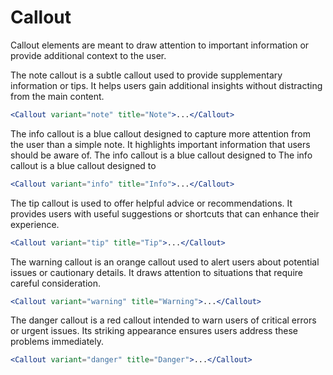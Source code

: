 # Callout

Callout elements are meant to draw attention to important information or provide additional context to the user.

<Callout variant="note" title="Note">
  The note callout is a subtle callout used to provide supplementary information
  or tips. It helps users gain additional insights without distracting from the
  main content.
</Callout>

```jsx
<Callout variant="note" title="Note">...</Callout>
```


<Callout variant="info" title="Info">
  The info callout is a blue callout designed to capture more attention from the
  user than a simple note. It highlights important information that users should
  be aware of.
</Callout>

<Callout variant="info">
  The info callout is a blue callout designed to
</Callout>

<Callout title="X" variant="info">
  The info callout is a blue callout designed to
</Callout>

```jsx
<Callout variant="info" title="Info">...</Callout>
```

<Callout variant="tip" title="Tip">
  The tip callout is used to offer helpful advice or recommendations. 
  It provides users with useful suggestions or shortcuts that can enhance their experience.
</Callout>

```jsx
<Callout variant="tip" title="Tip">...</Callout>
```

<Callout variant="warning" title="Warning">
  The warning callout is an orange callout used to alert users about potential
  issues or cautionary details. It draws attention to situations that require
  careful consideration.
</Callout>

```jsx
<Callout variant="warning" title="Warning">...</Callout>
```

<Callout variant="danger" title="Danger">
  The danger callout is a red callout intended to warn users of critical errors
  or urgent issues. Its striking appearance ensures users address these problems
  immediately.
</Callout>

```jsx
<Callout variant="danger" title="Danger">...</Callout>
```
